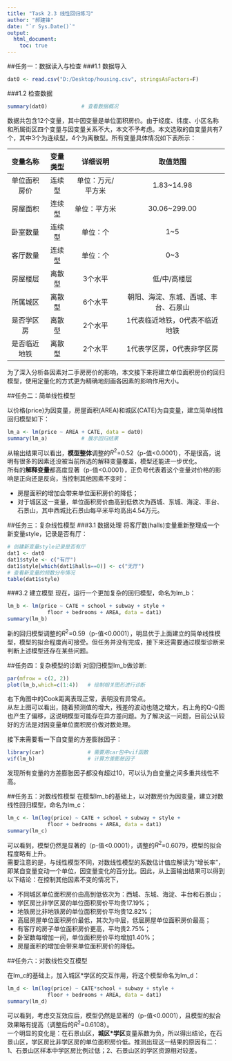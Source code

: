 ```yaml
---
title: "Task 2.3 线性回归练习"
author: "郝建锋"
date: "`r Sys.Date()`"
output:
  html_document:
    toc: true
---
```


##任务一：数据读入与检查
###1.1 数据导入
```r
dat0 <- read.csv("D:/Desktop/housing.csv", stringsAsFactors=F)
```





###1.2 检查数据
```r
summary(dat0)           # 查看数据概况
```
数据共包含12个变量，其中因变量是单位面积房价。由于经度、纬度、小区名称和所属街区四个变量与因变量关系不大，本文不予考虑。本文选取的自变量共有7个，其中3个为连续型，4个为离散型。所有变量具体情况如下表所示：

| 变量名称| 变量类型| 详细说明| 取值范围|
| :-----: | :-----: | :-----: | :-----: |
| 单位面积房价| 连续型| 单位：万元/平方米|1.83~14.98|
| 房屋面积    | 连续型| 单位：平方米|30.06~299.00|
| 卧室数量    | 连续型| 单位：个|1~5|
| 客厅数量    | 连续型| 单位：个|0~3|
| 房屋楼层    | 离散型| 3个水平|低/中/高楼层|
| 所属城区    | 离散型| 6个水平|朝阳、海淀、东城、西城、丰台、石景山|
| 是否学区房  | 离散型| 2个水平|1代表临近地铁，0代表不临近地铁|
| 是否临近地铁| 离散型| 2个水平|1代表学区房，0代表非学区房|

为了深入分析各因素对二手房房价的影响，本文接下来将建立单位面积房价的回归模型，使用定量化的方式更为精确地刻画各因素的影响作用大小。

##任务二：简单线性模型

以价格(price)为因变量，房屋面积(AREA)和城区(CATE)为自变量，建立简单线性回归模型如下：
```r
lm_a <- lm(price ~ AREA + CATE, data = dat0)
summary(lm_a)           # 展示回归结果
```
从输出结果可以看出，**模型整体**调整的$R^2$=0.52（p-值<0.0001），不是很高，说明有很多的因素还没被当前所选的解释变量覆盖，模型还能进一步优化。  
所有的**解释变量**都高度显著（p-值<0.0001），正负号代表着这个变量对价格的影响是正向还是反向，当控制其他因素不变时：  

* 房屋面积的增加会带来单位面积房价的降低；  
* 对于城区这一变量，单位面积房价由高到低依次为西城、东城、海淀、丰台、石景山，其中西城比石景山每平米平均高出4.54万元。


##任务三：复杂线性模型
###3.1 数据处理
将客厅数(halls)变量重新整理成一个新变量style，记录是否有厅：
```r
# 创建新变量style记录是否有厅
dat1 <- dat0
dat1$style <- c("有厅")
dat1$style[which(dat1$halls==0)] <- c("无厅")
# 查看新变量的频数分布情况
table(dat1$style)
```

###3.2 建立模型
现在，运行一个更加复杂的回归模型，命名为lm_b：
```r
lm_b <- lm(price ~ CATE + school + subway + style + 
             floor + bedrooms + AREA, data = dat1)
summary(lm_b)
```
新的回归模型调整的$R^2$=0.59（p-值<0.0001），明显优于上面建立的简单线性模型，模型的拟合程度尚可接受。但任务并没有完成，接下来还需要通过模型诊断来判断上述模型还存在某些问题。

##任务四：复杂模型的诊断
对回归模型lm_b做诊断:
```r
par(mfrow = c(2, 2))
plot(lm_b,which=c(1:4))   # 绘制相关图形进行诊断
```

右下角图中的Cook距离表现正常，表明没有异常点。  
从左上图可以看出，随着预测值的增大，残差的波动也随之增大，右上角的Q-Q图也产生了偏移，这说明模型可能存在异方差问题。为了解决这一问题，目前公认较好的方法是对因变量单位面积房价做对数处理。  
  
接下来需要看一下自变量的方差膨胀因子：
```r
library(car)              # 需要用car包中vif函数
vif(lm_b)                 # 计算方差膨胀因子
```
发现所有变量的方差膨胀因子都没有超过10，可以认为自变量之间多重共线性不高。

##任务五：对数线性模型
在模型lm_b的基础上，以对数房价为因变量，建立对数线性回归模型，命名为lm_c：
```r
lm_c <- lm(log(price) ~ CATE + school + subway + style + 
             floor + bedrooms + AREA, data = dat1)
summary(lm_c)
```
可以看到，模型仍然是显著的（p-值<0.0001），调整的$R^2$=0.6079，模型的拟合程度略有上升。  
需要注意的是，与线性模型不同，对数线性模型的系数估计值应解读为“增长率”，即某自变量变动一个单位，因变量变化的百分比。因此，从上面输出结果可以得到以下结论：在控制其他因素不变的情况下，  

* 不同城区单位面积房价由高到低依次为：西城、东城、海淀、丰台和石景山；
* 学区房比非学区房的单位面积房价平均贵17.19%；
* 地铁房比非地铁房的单位面积房价平均贵12.82%；
* 高层房屋单位面积房价最低，其次为中层，低层房屋单位面积房价最高；
* 有客厅的房子单位面积房价更高，平均贵2.75%；
* 卧室数每增加一间，单位面积房价平均增加1.40%；
* 房屋面积的增加会带来单位面积房价的降低。

##任务六：对数线性交互模型

在lm_c的基础上，加入城区*学区的交互作用，将这个模型命名为lm_d：
```r
lm_d <- lm(log(price) ~ CATE*school + subway + style + 
             floor + bedrooms + AREA, data = dat1)
summary(lm_d)
```
可以看到，考虑交互效应后，模型仍然是显著的（p-值<0.0001），且模型的拟合效果略有提高（调整后的$R^2$=0.6108）。  
一个明显的变化是：在石景山区，**城区\*学区**变量系数为负，所以得出结论，在石景山区，学区房比非学区房的单位面积房价低。推测出现这一结果的原因有二：1、石景山区样本中学区房比例过低；2、石景山区的学区资源相对较差。
